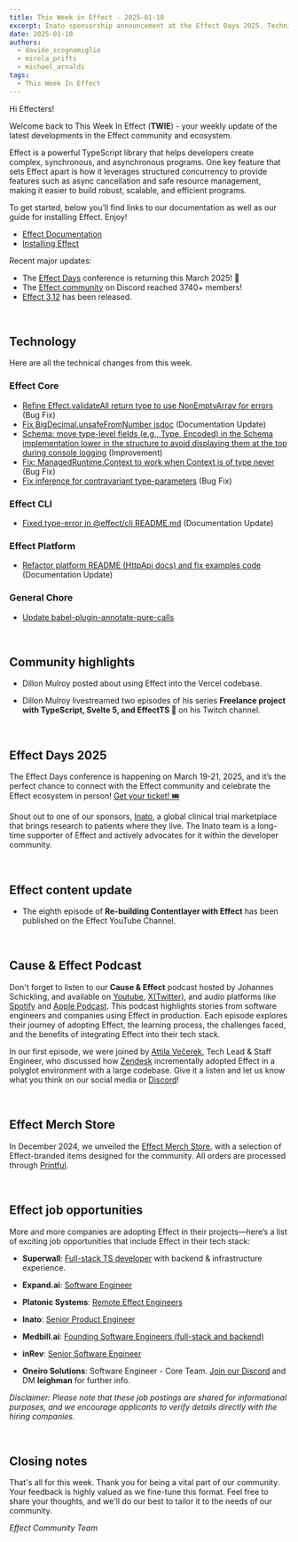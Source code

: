 ```yaml
---
title: This Week in Effect - 2025-01-10
excerpt: Inato sponsorship announcement at the Effect Days 2025. Technical updates in Effect. "Re-building Contentlayer with Effect (Part 8)" by Maxwell Brown and Tim Smart.
date: 2025-01-10
authors:
  - davide_scognamiglio
  - mirela_prifti
  - michael_arnaldi
tags:
  - This Week In Effect
---
```



Hi Effecters!

Welcome back to This Week In Effect (**TWIE**) - your weekly update of the latest developments in the Effect community and ecosystem.

Effect is a powerful TypeScript library that helps developers create complex, synchronous, and asynchronous programs. One key feature that sets Effect apart is how it leverages structured concurrency to provide features such as async cancellation and safe resource management, making it easier to build robust, scalable, and efficient programs.

To get started, below you’ll find links to our documentation as well as our guide for installing Effect. Enjoy!

- [Effect Documentation](/docs/getting-started/introduction/)
- [Installing Effect](/docs/getting-started/installation/)

Recent major updates:

- The [Effect Days](https://effect.website/events/effect-days) conference is returning this March 2025! 🎉
- The [Effect community](https://discord.gg/effect-ts) on Discord reached 3740+ members!
- [Effect 3.12](https://effect.website/blog/releases/effect/312) has been released.

&nbsp;
## Technology

Here are all the technical changes from this week.

### Effect Core
- [Refine Effect.validateAll return type to use NonEmptyArray for errors](https://github.com/Effect-TS/effect/pull/4212) (Bug Fix)
- [Fix BigDecimal.unsafeFromNumber jsdoc](https://github.com/Effect-TS/effect/pull/4214) (Documentation Update)
- [Schema: move type-level fields (e.g., Type, Encoded) in the Schema implementation lower in the structure to avoid displaying them at the top during console logging](https://github.com/Effect-TS/effect/pull/4216) (Improvement)
- [Fix: ManagedRuntime.Context to work when Context is of type never](https://github.com/Effect-TS/effect/pull/4219) (Bug Fix)
- [Fix inference for contravariant type-parameters](https://github.com/Effect-TS/effect/pull/4220) (Bug Fix)


### Effect CLI
- [Fixed type-error in @effect/cli README.md](https://github.com/Effect-TS/effect/pull/4209) (Documentation Update)


### Effect Platform
- [Refactor platform README (HttpApi docs) and fix examples code](https://github.com/Effect-TS/effect/pull/4211) (Documentation Update)


### General Chore
- [Update babel-plugin-annotate-pure-calls](https://github.com/Effect-TS/effect/pull/4217)


&nbsp;
## Community highlights

- Dillon Mulroy posted about using Effect into the Vercel codebase.
<Tweet id="1877430090285338767" />

- Dillon Mulroy livestreamed two episodes of his series **Freelance project with TypeScript, Svelte 5, and EffectTS 🚀** on his Twitch channel.
  <TwitchPlayerNonInteractive video="2348475535" />

&nbsp;
## Effect Days 2025
The Effect Days conference is happening on March 19-21, 2025, and it’s the perfect chance to connect with the Effect community and celebrate the Effect ecosystem in person! [Get your ticket! 🎟️](https://effect.website/events/effect-days)
  <Tweet id="1875510026896597173" />

Shout out to one of our sponsors, [Inato](https://inato.com/), a global clinical trial marketplace that brings research to patients where they live. The Inato team is a long-time supporter of Effect and actively advocates for it within the developer community.
  <Tweet id="1876251657811726345" />


&nbsp;
## Effect content update

- The eighth episode of **Re-building Contentlayer with Effect** has been published on the Effect YouTube Channel.

  <YouTube
    id="https://www.youtube.com/embed/Isk_FN91-0I?si=aw6XX7shidJhqO_2"
    title="Re-building Contentlayer with Effect (Part 8)"
  />


&nbsp;
## Cause & Effect Podcast
Don't forget to listen to our **Cause & Effect** podcast hosted by Johannes Schickling, and available on [Youtube](https://www.youtube.com/@effect-ts), [X(Twitter)](https://x.com/EffectTS_/status/1861446144137531585), and audio platforms like [Spotify](https://open.spotify.com/episode/7Bkn7A8EXnoqWWmI0czAdz) and [Apple Podcast](https://podcasts.apple.com/us/podcast/cause-effect/id1781879869). This podcast highlights stories from software engineers and companies using Effect in production. Each episode explores their journey of adopting Effect, the learning process, the challenges faced, and the benefits of integrating Effect into their tech stack.

In our first episode, we were joined by [Attila Večerek](https://x.com/attilavecerek), Tech Lead & Staff Engineer, who discussed how [Zendesk](https://www.zendesk.com) incrementally adopted Effect in a polyglot environment with a large codebase. Give it a listen and let us know what you think on our social media or [Discord](https://discord.gg/effect-ts)!

<YouTube
  id="https://youtu.be/rNAqPHBQFEQ"
  title="Adopting Effect at Zendesk w/ Attila Večerek | Cause & Effect #1"
/>

&nbsp;
## Effect Merch Store
In December 2024, we unveiled the [Effect Merch Store](https://effect.website/merch), with a selection of Effect-branded items designed for the community. All orders are processed through [Printful](https://www.printful.com/).
  <Tweet id="1868605126862385238" />


&nbsp;
## Effect job opportunities

More and more companies are adopting Effect in their projects—here’s a list of exciting job opportunities that include Effect in their tech stack:

- **Superwall**: [Full-stack TS developer](https://twitter.com/jakemor/status/1854248980454228411) with backend & infrastructure experience.

- **Expand.ai**: [Software Engineer](https://twitter.com/getexpandai/status/1858674403430854823)

- **Platonic Systems**: [Remote Effect Engineers](https://twitter.com/platonicsystems/status/1861470819861311945)

- **Inato**: [Senior Product Engineer](https://jobs.lever.co/inato/2bbbe759-d4ce-4cc4-8267-8bc998189469)

- **Medbill.ai**: [Founding Software Engineers (full-stack and backend)](https://www.linkedin.com/posts/codingtom_medbill-ai-activity-7260092522708762624-N7TH)

- **inRev**: [Senior Software Engineer](https://jobs.gusto.com/postings/inrev-llc-senior-full-stack-engineer-332c0453-fd2d-457f-b30c-f5a0e999cbc5)

- **Oneiro Solutions**: Software Engineer - Core Team. [Join our Discord](https://discord.com/channels/795981131316985866/796153351372275743) and DM **leighman** for further info.

*Disclaimer: Please note that these job postings are shared for informational purposes, and we encourage applicants to verify details directly with the hiring companies.*


&nbsp;
## Closing notes

That's all for this week. Thank you for being a vital part of our community. Your feedback is highly valued as we fine-tune this format. Feel free to share your thoughts, and we'll do our best to tailor it to the needs of our community.

_Effect Community Team_
